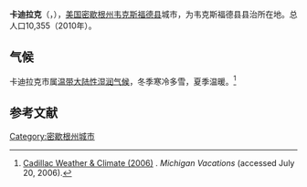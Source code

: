 {{Infobox settlement
|official_name = City of Cadillac
|name = 卡迪拉克
|settlement_type = 城市
|nickname = Tree City USA, City on the Lakes|
|image_skyline = Downtown_Pic_02.jpg|
|imagesize =
|image_caption =
|image_map = Wexford_County_Michigan_Incorporated_and_Unincorporated_areas_Cadillac_Highlighted.svg
|mapsize = 250px
|map_caption = 所在位置
|image_map1 =
|mapsize1 =
|map_caption1 =
|coordinates_region = US-MI
|subdivision_type = 国家
|subdivision_type1 = 州
|subdivision_type2 = [[密歇根州行政区划|县]]
|subdivision_name = 美国
|subdivision_name1 = [[密歇根州|密歇根州]]
|subdivision_name2 = [[韦克斯福德县|韦克斯福德县]]
|established_date = 1974年
<!-- Area -->
|unit_pref                = Imperial
|area_footnotes           =
|area_magnitude           = 
|area_total_km2           = 23.36
|area_land_km2            = 18.54
|area_water_km2           = 4.82
|area_total_sq_mi         = 9.02
|area_land_sq_mi          = 7.16
|area_water_sq_mi         = 1.86
|latd = 44 |latm = 15 |latNS = N
|longd = 85 |longm = 24 |longEW = W
|population_footnotes     =
|population_as_of         = 2010年
|population_est           = 10270
|pop_est_as_of            = 2012<ref name="2012 Pop Estimate">{{cite web|title=Population Estimates|url=http://www.census.gov/popest/data/cities/totals/2012/SUB-EST2012.html|publisher=[[United_States_Census_Bureau|United States Census Bureau]]|accessdate=June 3, 2013|archive-url=https://www.webcitation.org/6HQu4Spqa?url=http://www.census.gov/popest/data/cities/totals/2012/SUB-EST2012.html|archive-date=2013-06-17|dead-url=yes}}</ref>
|population_note =
|population_total         = 10355
|population_density_sq_mi = 1446.2
|population_density_km2   = 558.4
|timezone = [[北美东部时区|EST]]
|utc_offset = -5
|timezone_DST = [[北美东部夏令时间|EDT]]
|utc_offset_DST = -4
|elevation_m = 399
|elevation_ft = 1309
|website = http://www.cadillac-mi.net
|postal_code_type =  邮编
|postal_code = 49601
|footnotes =}}
'''卡迪拉克'''（{{lang-en|Cadillac}}，{{IPA-en|ˈkædɪlæk}}），[[美国|美国]][[密歇根州|密歇根州]][[韦克斯福德县|韦克斯福德县]]城市，为韦克斯福德县县治所在地。总人口10,355（2010年）。

== 气候 ==
卡迪拉克市属[[温带大陆性湿润气候|温带大陆性湿润气候]]，冬季寒冷多雪，夏季温暖。<ref>[http://www.michiganvacations.com/regions/Cadillac-Michigan.html Cadillac Weather & Climate (2006)] {{Wayback|url=http://www.michiganvacations.com/regions/Cadillac-Michigan.html |date=20140719111628 }}. ''Michigan Vacations'' (accessed July 20, 2006).</ref>
{{Weather box |imperial first = Y
|location = 卡迪拉克
|Jan high F = 26
|Feb high F = 27
|Mar high F = 36
|Apr high F = 52
|May high F = 65
|Jun high F = 75
|Jul high F = 80
|Aug high F = 78
|Sep high F = 69
|Oct high F = 57
|Nov high F = 41
|Dec high F = 30
|year high F=
|Jan low F = 11
|Feb low F =  9
|Mar low F = 18
|Apr low F = 30
|May low F = 41
|Jun low F = 52
|Jul low F = 56
|Aug low F = 54
|Sep low F = 48
|Oct low F = 38
|Nov low F = 27
|Dec low F = 17
|year low F=
|Jan precipitation inch = 1.7
|Feb precipitation inch = 1.6
|Mar precipitation inch = 1.9
|Apr precipitation inch = 2.7
|May precipitation inch = 3.0
|Jun precipitation inch = 3.1
|Jul precipitation inch = 2.9
|Aug precipitation inch = 2.9
|Sep precipitation inch = 3.5
|Oct precipitation inch = 2.8
|Nov precipitation inch = 2.7
|Dec precipitation inch = 1.7
|year precipitation inch=30.4
|source 1 = Weatherbase<ref name=Weatherbase>{{cite web | url =http://www.weatherbase.com/weather/weather.php3?s=079937&refer= | title =Weatherbase: Historical Weather for Cadillac Michigan, United States of America | accessdate =November 6, 2008 | language = | archive-date =2014-07-12 | archive-url =https://web.archive.org/web/20140712075443/http://www.weatherbase.com/weather/weather.php3?s=079937&refer= | dead-url =no }}</ref>
|date=August 2010
}}


==参考文献==
{{reflist}}

{{密歇根州韦克斯福德县政区}}
[[Category:密歇根州城市|Category:密歇根州城市]]